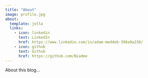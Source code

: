 ```yaml
---
title: "About"
image: profile.jpg
about:
  template: jolla
  links:
    - icon: linkedin
      text: LinkedIn
      href: https://www.linkedin.com/in/adam-meddeb-398a9a230/
    - icon: github
      text: Github
      href: https://github.com/Niadme
---
```


About this blog...
